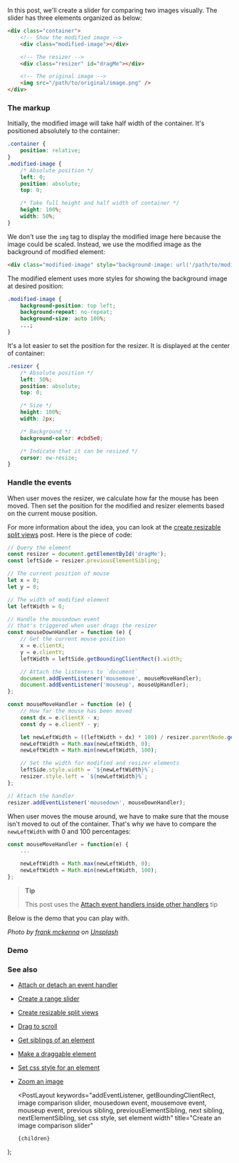 
In this post, we'll create a slider for comparing two images visually. The slider has three elements organized as below:

```html
<div class="container">
    <!-- Show the modified image -->
    <div class="modified-image"></div>

    <!-- The resizer -->
    <div class="resizer" id="dragMe"></div>

    <!-- The original image -->
    <img src="/path/to/original/image.png" />
</div>
```

### The markup

Initially, the modified image will take half width of the container. It's positioned absolutely to the container:

```css
.container {
    position: relative;
}
.modified-image {
    /* Absolute position */
    left: 0;
    position: absolute;
    top: 0;

    /* Take full height and half width of container */
    height: 100%;
    width: 50%;
}
```

We don't use the `img` tag to display the modified image here because the image could be scaled. Instead, we use the modified image as the background of modified element:

```html
<div class="modified-image" style="background-image: url('/path/to/modified/image.png')"></div>
```

The modified element uses more styles for showing the background image at desired position:

```css
.modified-image {
    background-position: top left;
    background-repeat: no-repeat;
    background-size: auto 100%;
    ...;
}
```

It's a lot easier to set the position for the resizer. It is displayed at the center of container:

```css
.resizer {
    /* Absolute position */
    left: 50%;
    position: absolute;
    top: 0;

    /* Size */
    height: 100%;
    width: 2px;

    /* Background */
    background-color: #cbd5e0;

    /* Indicate that it can be resized */
    cursor: ew-resize;
}
```

### Handle the events

When user moves the resizer, we calculate how far the mouse has been moved. Then set the position for the modified and resizer elements based on the current mouse position.

For more information about the idea, you can look at the [create resizable split views](/create-resizable-split-views) post.
Here is the piece of code:

```js
// Query the element
const resizer = document.getElementById('dragMe');
const leftSide = resizer.previousElementSibling;

// The current position of mouse
let x = 0;
let y = 0;

// The width of modified element
let leftWidth = 0;

// Handle the mousedown event
// that's triggered when user drags the resizer
const mouseDownHandler = function (e) {
    // Get the current mouse position
    x = e.clientX;
    y = e.clientY;
    leftWidth = leftSide.getBoundingClientRect().width;

    // Attach the listeners to `document`
    document.addEventListener('mousemove', mouseMoveHandler);
    document.addEventListener('mouseup', mouseUpHandler);
};

const mouseMoveHandler = function (e) {
    // How far the mouse has been moved
    const dx = e.clientX - x;
    const dy = e.clientY - y;

    let newLeftWidth = ((leftWidth + dx) * 100) / resizer.parentNode.getBoundingClientRect().width;
    newLeftWidth = Math.max(newLeftWidth, 0);
    newLeftWidth = Math.min(newLeftWidth, 100);

    // Set the width for modified and resizer elements
    leftSide.style.width = `${newLeftWidth}%`;
    resizer.style.left = `${newLeftWidth}%`;
};

// Attach the handler
resizer.addEventListener('mousedown', mouseDownHandler);
```

When user moves the mouse around, we have to make sure that the mouse isn't moved to out of the container.
That's why we have to compare the `newLeftWidth` with 0 and 100 percentages:

```js
const mouseMoveHandler = function(e) {
    ...

    newLeftWidth = Math.max(newLeftWidth, 0);
    newLeftWidth = Math.min(newLeftWidth, 100);
};
```

> **Tip**
>
> This post uses the [Attach event handlers inside other handlers](/attach-event-handlers-inside-other-handlers) tip

Below is the demo that you can play with.

_Photo by [frank mckenna](https://unsplash.com/@frankiefoto) on [Unsplash](https://unsplash.com/photos/OD9EOzfSOh0)_

### Demo

<Demo title="Create an image comparison slider" url="/demo/create-an-image-comparison-slider/index.html" />

### See also

-   [Attach or detach an event handler](/attach-or-detach-an-event-handler)
-   [Create a range slider](/create-a-range-slider)
-   [Create resizable split views](/create-resizable-split-views)
-   [Drag to scroll](/drag-to-scroll)
-   [Get siblings of an element](/get-siblings-of-an-element)
-   [Make a draggable element](/make-a-draggable-element)
-   [Set css style for an element](/set-css-style-for-an-element)
-   [Zoom an image](/zoom-an-image)

    <PostLayout
        keywords="addEventListener, getBoundingClientRect, image comparison slider, mousedown event, mousemove event, mouseup event, previous sibling, previousElementSibling, next sibling, nextElementSibling, set css style, set element width"
        title="Create an image comparison slider"
    >
        {children}
    </PostLayout>
);
